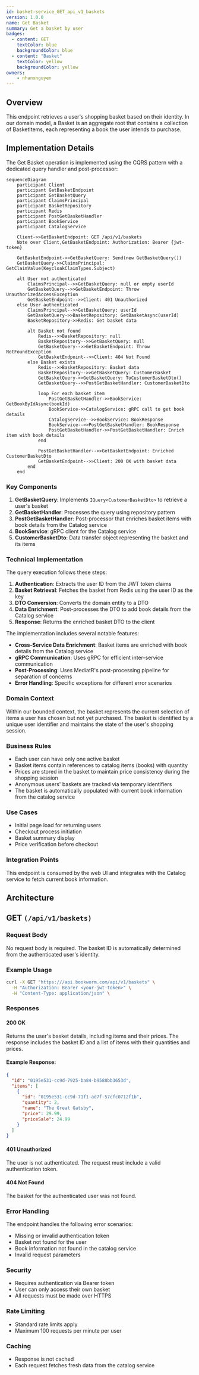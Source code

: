 ```yaml
---
id: basket-service_GET_api_v1_baskets
version: 1.0.0
name: Get Basket
summary: Get a basket by user
badges:
  - content: GET
    textColor: blue
    backgroundColor: blue
  - content: "Basket"
    textColor: yellow
    backgroundColor: yellow
owners:
    - nhanxnguyen
---
```


## Overview

This endpoint retrieves a user's shopping basket based on their identity. In our domain model, a Basket is an aggregate root that contains a collection of BasketItems, each representing a book the user intends to purchase.

## Implementation Details

The Get Basket operation is implemented using the CQRS pattern with a dedicated query handler and post-processor:

```mermaid
sequenceDiagram
    participant Client
    participant GetBasketEndpoint
    participant GetBasketQuery
    participant ClaimsPrincipal
    participant BasketRepository
    participant Redis
    participant PostGetBasketHandler
    participant BookService
    participant CatalogService
    
    Client->>GetBasketEndpoint: GET /api/v1/baskets
    Note over Client,GetBasketEndpoint: Authorization: Bearer {jwt-token}
    
    GetBasketEndpoint->>GetBasketQuery: Send(new GetBasketQuery())
    GetBasketQuery->>ClaimsPrincipal: GetClaimValue(KeycloakClaimTypes.Subject)
    
    alt User not authenticated
        ClaimsPrincipal-->>GetBasketQuery: null or empty userId
        GetBasketQuery-->>GetBasketEndpoint: Throw UnauthorizedAccessException
        GetBasketEndpoint-->>Client: 401 Unauthorized
    else User authenticated
        ClaimsPrincipal-->>GetBasketQuery: userId
        GetBasketQuery->>BasketRepository: GetBasketAsync(userId)
        BasketRepository->>Redis: Get basket data
        
        alt Basket not found
            Redis-->>BasketRepository: null
            BasketRepository-->>GetBasketQuery: null
            GetBasketQuery-->>GetBasketEndpoint: Throw NotFoundException
            GetBasketEndpoint-->>Client: 404 Not Found
        else Basket exists
            Redis-->>BasketRepository: Basket data
            BasketRepository-->>GetBasketQuery: CustomerBasket
            GetBasketQuery->>GetBasketQuery: ToCustomerBasketDto()
            GetBasketQuery-->>PostGetBasketHandler: CustomerBasketDto
            
            loop For each basket item
                PostGetBasketHandler->>BookService: GetBookByIdAsync(bookId)
                BookService->>CatalogService: gRPC call to get book details
                CatalogService-->>BookService: BookResponse
                BookService-->>PostGetBasketHandler: BookResponse
                PostGetBasketHandler->>PostGetBasketHandler: Enrich item with book details
            end
            
            PostGetBasketHandler-->>GetBasketEndpoint: Enriched CustomerBasketDto
            GetBasketEndpoint-->>Client: 200 OK with basket data
        end
    end
```

### Key Components

1. **GetBasketQuery**: Implements `IQuery<CustomerBasketDto>` to retrieve a user's basket
2. **GetBasketHandler**: Processes the query using repository pattern
3. **PostGetBasketHandler**: Post-processor that enriches basket items with book details from the Catalog service
4. **BookService**: gRPC client for the Catalog service
5. **CustomerBasketDto**: Data transfer object representing the basket and its items

### Technical Implementation

The query execution follows these steps:
1. **Authentication**: Extracts the user ID from the JWT token claims
2. **Basket Retrieval**: Fetches the basket from Redis using the user ID as the key
3. **DTO Conversion**: Converts the domain entity to a DTO
4. **Data Enrichment**: Post-processes the DTO to add book details from the Catalog service
5. **Response**: Returns the enriched basket DTO to the client

The implementation includes several notable features:
- **Cross-Service Data Enrichment**: Basket items are enriched with book details from the Catalog service
- **gRPC Communication**: Uses gRPC for efficient inter-service communication
- **Post-Processing**: Uses MediatR's post-processing pipeline for separation of concerns
- **Error Handling**: Specific exceptions for different error scenarios

### Domain Context

Within our bounded context, the basket represents the current selection of items a user has chosen but not yet purchased. The basket is identified by a unique user identifier and maintains the state of the user's shopping session.

### Business Rules

- Each user can have only one active basket
- Basket items contain references to catalog items (books) with quantity
- Prices are stored in the basket to maintain price consistency during the shopping session
- Anonymous users' baskets are tracked via temporary identifiers
- The basket is automatically populated with current book information from the catalog service

### Use Cases

- Initial page load for returning users
- Checkout process initiation
- Basket summary display
- Price verification before checkout

### Integration Points

This endpoint is consumed by the web UI and integrates with the Catalog service to fetch current book information.

## Architecture

<NodeGraph />

## GET `(/api/v1/baskets)`

### Request Body

No request body is required. The basket ID is automatically determined from the authenticated user's identity.

### Example Usage

```bash
curl -X GET "https:///api.bookworm.com/api/v1/baskets" \
  -H "Authorization: Bearer <your-jwt-token>" \
  -H "Content-Type: application/json" \
```

### Responses

#### <span className="text-green-500">200 OK</span>

Returns the user's basket details, including items and their prices. The response includes the basket ID and a list of items with their quantities and prices.

<SchemaViewer file="response-200.json" maxHeight="500" id="response-200" />

#### Example Response:

```json title="200 OK"
{
  "id": "0195e531-cc9d-7925-ba84-b9588bb3653d",
  "items": [
    {
      "id": "0195e531-cc9d-71f1-ad7f-57cfc0712f1b",
      "quantity": 2,
      "name": "The Great Gatsby",
      "price": 29.99,
      "priceSale": 24.99
    }
  ]
}
```

#### <span className="text-red-500">401 Unauthorized</span>

The user is not authenticated. The request must include a valid authentication token.

#### <span className="text-red-500">404 Not Found</span>

The basket for the authenticated user was not found.

<SchemaViewer file="response-404.json" maxHeight="500" id="response-404" />

### Error Handling

The endpoint handles the following error scenarios:
- Missing or invalid authentication token
- Basket not found for the user
- Book information not found in the catalog service
- Invalid request parameters

### Security

- Requires authentication via Bearer token
- User can only access their own basket
- All requests must be made over HTTPS

### Rate Limiting

- Standard rate limits apply
- Maximum 100 requests per minute per user

### Caching

- Response is not cached
- Each request fetches fresh data from the catalog service
